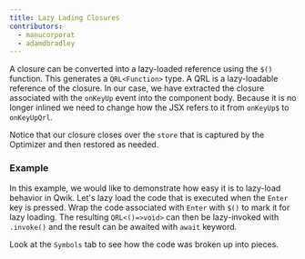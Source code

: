 ```yaml
---
title: Lazy Lading Closures
contributors:
  - manucorporat
  - adamdbradley
---
```


A closure can be converted into a lazy-loaded reference using the `$()` function. This generates a `QRL<Function>` type. A QRL is a lazy-loadable reference of the closure. In our case, we have extracted the closure associated with the `onKeyUp` event into the component body. Because it is no longer inlined we need to change how the JSX refers to it from `onKeyUp$` to `onKeyUpQrl`.

Notice that our closure closes over the `store` that is captured by the Optimizer and then restored as needed.

### Example

In this example, we would like to demonstrate how easy it is to lazy-load behavior in Qwik. Let's lazy load the code that is executed when the `Enter` key is pressed. Wrap the code associated with `Enter` with `$()` to mark it for lazy loading. The resulting `QRL<()=>void>` can then be lazy-invoked with `.invoke()` and the result can be awaited with `await` keyword.

Look at the `Symbols` tab to see how the code was broken up into pieces.
